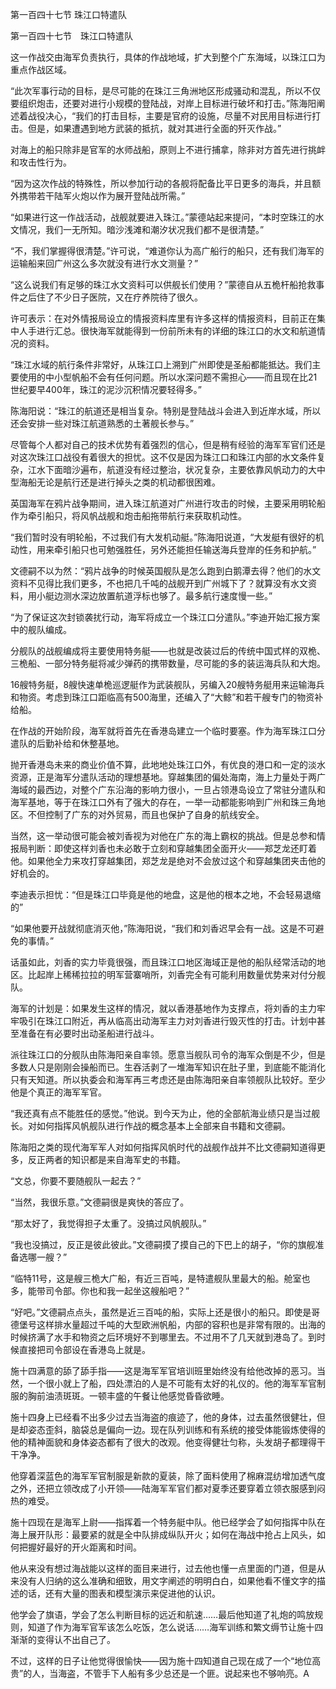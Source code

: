 

第一百四十七节 珠江口特遣队

第一百四十七节　珠江口特遣队

这一作战交由海军负责执行，具体的作战地域，扩大到整个广东海域，以珠江口为重点作战区域。

“此次军事行动的目标，是尽可能的在珠江三角洲地区形成骚动和混乱，所以不仅要组织炮击，还要对进行小规模的登陆战，对岸上目标进行破坏和打击。”陈海阳阐述着战役决心，“我们的打击目标，主要是官府的设施，尽量不对民用目标进行打击。但是，如果遭遇到地方武装的抵抗，就对其进行全面的歼灭作战。”

对海上的船只除非是官军的水师战船，原则上不进行捕拿，除非对方首先进行挑衅和攻击性行为。

“因为这次作战的特殊性，所以参加行动的各舰将配备比平日更多的海兵，并且额外携带若干陆军火炮以作为展开登陆战所需。”

“如果进行这一作战活动，战舰就要进入珠江。”蒙德站起来提问，“本时空珠江的水文情况，我们一无所知。暗沙浅滩和潮汐状况我们都不是很清楚。”

“不，我们掌握得很清楚。”许可说，“难道你认为高广船行的船只，还有我们海军的运输船来回广州这么多次就没有进行水文测量？”

“这么说我们有足够的珠江水文资料可以供舰长们使用？”蒙德自从五桅杆船抢救事件之后住了不少日子医院，又在疗养院待了很久。

许可表示：在对外情报局设立的情报资料库里有许多这样的情报资料，目前正在集中人手进行汇总。很快海军就能得到一份前所未有的详细的珠江口的水文和航道情况的资料。

“珠江水域的航行条件非常好，从珠江口上溯到广州即使是圣船都能抵达。我们主要使用的中小型帆船不会有任何问题。所以水深问题不需担心――而且现在比21世纪要早400年，珠江的泥沙沉积情况要轻得多。”

陈海阳说：“珠江的航道还是相当复杂。特别是登陆战斗会进入到近岸水域，所以还会安排一些对珠江航道熟悉的土著舰长参与。”

尽管每个人都对自己的技术优势有着强烈的信心，但是稍有经验的海军军官们还是对这次珠江口战役有着很大的担忧。这不仅是因为珠江口和珠江内部的水文条件复杂，江水下面暗沙遍布，航道没有经过整治，状况复杂，主要依靠风帆动力的大中型海船无论是航行还是进行掉头之类的机动都很困难。

英国海军在鸦片战争期间，进入珠江航道对广州进行攻击的时候，主要采用明轮船作为牵引船只，将风帆战舰和炮击船拖带航行来获取机动性。

“我们暂时没有明轮船，不过我们有大发机动艇。”陈海阳说道，“大发艇有很好的机动性，用来牵引船只也可勉强胜任，另外还能担任输送海兵登岸的任务和护航。”

文德嗣不以为然：“鸦片战争的时候英国舰队是怎么跑到白鹅潭去得？他们的水文资料不见得比我们更多，不也把几千吨的战舰开到广州城下了？就算没有水文资料，用小艇边测水深边放置航道浮标也够了。最多航行速度慢一些。”

“为了保证这次封锁袭扰行动，海军将成立一个珠江口分遣队。”李迪开始汇报方案中的舰队编成。

分舰队的战舰编成将主要使用特务艇――也就是改装过后的传统中国式样的双桅、三桅船、一部分特务艇将减少弹药的携带数量，尽可能的多的装运海兵队和大炮。

16艘特务艇，8艘快速单桅巡逻艇作为武装舰队，另编入20艘特务艇用来运输海兵和物资。考虑到珠江口距临高有500海里，还编入了“大鲸”和若干艘专门的物资补给船。

在作战的开始阶段，海军就将首先在香港岛建立一个临时要塞。作为海军珠江口分遣队的后勤补给和休整基地。

抛开香港岛未来的商业价值不算，此地地处珠江口外，有优良的港口和一定的淡水资源，正是海军分遣队活动的理想基地。穿越集团的偏处海南，海上力量处于两广海域的最西边，对整个广东沿海的影响力很小，一旦占领港岛设立了常驻分遣队和海军基地，等于在珠江口外有了强大的存在，一举一动都能影响到广州和珠三角地区。不但控制了广东的对外贸易，而且也保护了自身的航线安全。

当然，这一举动很可能会被刘香视为对他在广东的海上霸权的挑战。但是总参和情报局判断：即使这样刘香也未必敢于立刻和穿越集团全面开火――郑芝龙还盯着他。如果他全力来攻打穿越集团，郑芝龙是绝对不会放过这个和穿越集团夹击他的好机会的。

李迪表示担忧：“但是珠江口毕竟是他的地盘，这是他的根本之地，不会轻易退缩的”

“如果他要开战就彻底消灭他，”陈海阳说，“我们和刘香迟早会有一战。这是不可避免的事情。”

话虽如此，刘香的实力毕竟很强，而且珠江口地区海域正是他的船队经常活动的地区。比起岸上稀稀拉拉的明军营寨哨所，刘香完全有可能利用数量优势来对付分舰队。

海军的计划是：如果发生这样的情况，就以香港基地作为支撑点，将刘香的主力牢牢吸引在珠江口附近，再从临高出动海军主力对刘香进行毁灭性的打击。计划中甚至准备在有必要时出动圣船进行战斗。

派往珠江口的分舰队由陈海阳亲自率领。愿意当舰队司令的海军众倒是不少，但是多数人只是刚刚会操船而已。生吞活剥了一堆海军知识在肚子里，到底能不能消化只有天知道。所以执委会和海军再三考虑还是由陈海阳亲自率领舰队比较好。至少他是个真正的海军军官。

“我还真有点不能胜任的感觉。”他说。到今天为止，他的全部航海业绩只是当过舰长。对如何指挥风帆舰队进行作战的概念基本上全部来自书籍和文德嗣。

陈海阳之类的现代海军军人对如何指挥风帆时代的战舰作战并不比文德嗣知道得更多，反正两者的知识都是来自海军史的书籍。

“文总，你要不要随舰队一起去？”

“当然，我很乐意。”文德嗣很是爽快的答应了。

“那太好了，我觉得担子太重了。没搞过风帆舰队。”

“我也没搞过，反正是彼此彼此。”文德嗣摸了摸自己的下巴上的胡子，“你的旗舰准备选哪一艘？”

“临特11号，这是艘三桅大广船，有近三百吨，是特遣舰队里最大的船。舱室也多，能带司令部。你也和我一起坐这艘船吧？”

“好吧。”文德嗣点点头，虽然是近三百吨的船，实际上还是很小的船只。即使是哥德堡号这样排水量超过千吨的大型欧洲帆船，内部的容积也是非常有限的。出海的时候挤满了水手和物资之后环境好不到哪里去。不过用不了几天就到港岛了。到时候直接把司令部设在香港岛上就是。

施十四满意的舔了舔手指――这是海军军官培训班里始终没有给他改掉的恶习。当然，一个很小就上了船，四处漂泊的人是不可能有太好的礼仪的。他的海军军官制服的胸前油渍斑斑。一顿丰盛的午餐让他感觉昏昏欲睡。

施十四身上已经看不出多少过去当海盗的痕迹了，他的身体，过去虽然很健壮，但是却姿态歪斜，脑袋总是偏向一边。现在队列训练和有系统的接受体能锻炼使得的他的精神面貌和身体姿态都有了很大的改观。他变得健壮匀称，头发胡子都理得干干净净。

他穿着深蓝色的海军军官制服是新款的夏装，除了面料使用了棉麻混纺增加透气度之外，还把立领改成了小开领――陆海军军官们都对夏季还要穿着立领衣服感到闷热的难受。

施十四现在是海军上尉――指挥着一个特务艇中队。他已经学会了如何指挥中队在海上展开队形：最要紧的就是全中队排成纵队开火；如何在海战中抢占上风头，如何把握好最好的开火距离和时间。

他从来没有想过海战能以这样的面目来进行，过去他也懂一点里面的门道，但是从来没有人归纳的这么准确和细致，用文字阐述的明明白白，如果他看不懂文字的描述的话，还有大量的图表和模型演示来促进他的认识。

他学会了旗语，学会了怎么判断目标的远近和航速……最后他知道了礼炮的鸣放规则，知道了作为海军官军该怎么吃饭，怎么说话……海军训练和繁文缛节让施十四渐渐的变得认不出自己了。

不过，这样的日子让他觉得很愉快――因为施十四知道自己现在成了一个“地位高贵”的人，当海盗，不管手下人船有多少总还是一个匪。说起来也不够响亮。A

